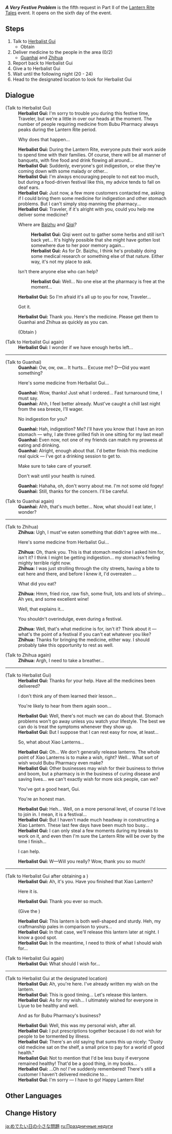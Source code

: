 {{Quest Infobox
|id            = 41340
|image         = 
|type          = World
|event_name    = Lantern Rite Tales
|requirement   = Complete [[Wangshu Once Again]]
|startLocation = [[Bubu Pharmacy]], [[Liyue Harbor]], [[Liyue]]
|prev          = 
|next          = 
|rewards       = Primogem*30;Mora*20,000;Festive Fever (Lantern Rite)*100
|characters    = Guanhai; Herbalist Gui; Traveler; Zhihua
|region        = Liyue
|area          = Sea of Clouds
|subarea       = Liyue Harbor
}}
'''''A Very Festive Problem''''' is the fifth request in Part II of the [[Lantern Rite Tales]] event. It opens on the sixth day of the event.

==Steps==
# Talk to [[Herbalist Gui]]
#* Obtain {{Item|Herbalist Gui's Medicine}}
# Deliver medicine to the people in the area (0/2)
#*[[Guanhai]] and [[Zhihua]]
# Report back to Herbalist Gui
# Give a {{Item|Xiao Lantern}} to Herbalist Gui
# Wait until the following night (20 - 24)
# Head to the designated location to look for Herbalist Gui

==Dialogue==
{{Quest Description|[[Bubu Pharmacy]]'s [[Herbalist Gui]] is racking his brains about something...}}
{{Dialogue Start}}
;(Talk to Herbalist Gui)
:'''Herbalist Gui:''' I'm sorry to trouble you during this festive time, Traveler, but we're a little in over our heads at the moment. The number of people requiring medicine from Bubu Pharmacy always peaks during the Lantern Rite period.
:{{DIcon}} Why does that happen...
:'''Herbalist Gui:''' During the Lantern Rite, everyone puts their work aside to spend time with their families. Of course, there will be all manner of banquets, with fine food and drink flowing all around...
:'''Herbalist Gui:''' Suddenly, everyone's got indigestion, or else they're coming down with some malady or other...
:'''Herbalist Gui:''' I'm always encouraging people to not eat too much, but during a food-driven festival like this, my advice tends to fall on deaf ears.
:'''Herbalist Gui:''' Just now, a few more customers contacted me, asking if I could bring them some medicine for indigestion and other stomach problems. But I can't simply stop manning the pharmacy...
:'''Herbalist Gui:''' Traveler, if it's alright with you, could you help me deliver some medicine?
:{{DIcon}} Where are [[Baizhu]] and [[Qiqi]]?
::'''Herbalist Gui:''' Qiqi went out to gather some herbs and still isn't back yet... It's highly possible that she might have gotten lost somewhere due to her poor memory again...
::'''Herbalist Gui:''' As for Dr. Baizhu, I think he's probably doing some medical research or something else of that nature. Either way, it's not my place to ask.
:{{DIcon}} Isn't there anyone else who can help?
::'''Herbalist Gui:''' Well... No one else at the pharmacy is free at the moment...
:'''Herbalist Gui:''' So I'm afraid it's all up to you for now, Traveler...
:{{DIcon}} Got it.
:'''Herbalist Gui:''' Thank you. Here's the medicine. Please get them to Guanhai and Zhihua as quickly as you can.
:;(Obtain {{Item|Herbalist Gui's Medicine|x=2}})

;(Talk to Herbalist Gui again)
:'''Herbalist Gui:''' I wonder if we have enough herbs left...
----
;(Talk to Guanhai)
:'''Guanhai:''' Ow, ow, ow... It hurts... Excuse me? D&mdash;Did you want something?
:{{DIcon}} Here's some medicine from Herbalist Gui...
:'''Guanhai:''' Wow, thanks! Just what I ordered... Fast turnaround time, I must say.
:'''Guanhai:''' Ahh, I feel better already. Must've caught a chill last night from the sea breeze, I'll wager.
:{{DIcon}} No indigestion for you?
:'''Guanhai:''' Hah, indigestion? Me? I'll have you know that I have an iron stomach &mdash; why, I ate three grilled fish in one sitting for my last meal!
:'''Guanhai:''' Even now, not one of my friends can match my prowess at eating and drinking.
:'''Guanhai:''' Alright, enough about that. I'd better finish this medicine real quick &mdash; I've got a drinking session to get to.
:{{DIcon}} Make sure to take care of yourself.
:{{DIcon}} Don't wait until your health is ruined.
:'''Guanhai:''' Hahaha, oh, don't worry about me. I'm not some old fogey!
:'''Guanhai:''' Still, thanks for the concern. I'll be careful.

;(Talk to Guanhai again)
:'''Guanhai:''' Ahh, that's much better... Now, what should I eat later, I wonder?
----
;(Talk to Zhihua)
:'''Zhihua:''' Ugh, I must've eaten something that didn't agree with me...
:{{DIcon}} Here's some medicine from Herbalist Gui...
:'''Zhihua:''' Oh, thank you. This is that stomach medicine I asked him for, isn't it? I think I might be getting indigestion... my stomach's feeling mighty terrible right now.
:'''Zhihua:''' I was just strolling through the city streets, having a bite to eat here and there, and before I knew it, I'd overeaten ...<!--extra space before ellipsis in game-->
:{{DIcon}} What did you eat?
:'''Zhihua:''' Hmm, fried rice, raw fish, some fruit, lots and lots of shrimp... Ah yes, and some excellent wine!
:{{DIcon}} Well, that explains it...
:{{DIcon}} You shouldn't overindulge, even during a festival.
:'''Zhihua:''' Well, that's what medicine is for, isn't it? Think about it &mdash; what's the point of a festival if you can't eat whatever you like?
:'''Zhihua:''' Thanks for bringing the medicine, either way. I should probably take this opportunity to rest as well.

;(Talk to Zhihua again)
:'''Zhihua:''' Argh, I need to take a breather...
----
;(Talk to Herbalist Gui)
:'''Herbalist Gui:''' Thanks for your help. Have all the medicines been delivered?
:{{DIcon}} I don't think any of them learned their lesson...
:{{DIcon}} You're likely to hear from them again soon...
:'''Herbalist Gui:''' Well, there's not much we can do about that. Stomach problems won't go away unless you watch your lifestyle. The best we can do is treat the symptoms whenever they show up.
:'''Herbalist Gui:''' But I suppose that I can rest easy for now, at least...
:{{DIcon}} So, what about Xiao Lanterns...
:'''Herbalist Gui:''' Oh... We don't generally release lanterns. The whole point of Xiao Lanterns is to make a wish, right? Well... What sort of wish would Bubu Pharmacy even make?
:'''Herbalist Gui:''' Other businesses may wish for their business to thrive and boom, but a pharmacy is in the business of curing disease and saving lives... we can't exactly wish for more sick people, can we?
:{{DIcon}} You've got a good heart, Gui.
:{{DIcon}} You're an honest man.
:'''Herbalist Gui:''' Heh... Well, on a more personal level, of course I'd love to join in. I mean, it is a festival...
:'''Herbalist Gui:''' But I haven't made much headway in constructing a Xiao Lantern. These last few days have been much too busy...
:'''Herbalist Gui:''' I can only steal a few moments during my breaks to work on it, and even then I'm sure the Lantern Rite will be over by the time I finish...
:{{DIcon}} I can help.
:'''Herbalist Gui:''' W&mdash;Will you really? Wow, thank you so much!
----
;(Talk to Herbalist Gui after obtaining a {{Item|Xiao Lantern}})
:'''Herbalist Gui:''' Ah, it's you. Have you finished that Xiao Lantern?
:{{DIcon}} Here it is.
:'''Herbalist Gui:''' Thank you ever so much.
:;(Give the {{Item|Xiao Lantern}})
:'''Herbalist Gui:''' This lantern is both well-shaped and sturdy. Heh, my craftmanship pales in comparison to yours...
:'''Herbalist Gui:''' In that case, we'll release this lantern later at night. I know a good spot.
:'''Herbalist Gui:''' In the meantime, I need to think of what I should wish for...

;(Talk to Herbalist Gui again)
:'''Herbalist Gui:''' What should I wish for...
----
;(Talk to Herbalist Gui at the designated location)
:'''Herbalist Gui:''' Ah, you're here. I've already written my wish on the lantern.
:'''Herbalist Gui:''' This is good timing... Let's release this lantern.
:'''Herbalist Gui:''' As for my wish... I ultimately wished for everyone in Liyue to be healthy and well.
:{{DIcon}} And as for Bubu Pharmacy's business?
:'''Herbalist Gui:''' Well, this was my personal wish, after all.
:'''Herbalist Gui:''' I put prescriptions together because I do not wish for people to be tormented by illness.
:'''Herbalist Gui:''' There's an old saying that sums this up nicely: "Dusty old medicine sat on the shelf, a small price to pay for a world of good health."
:'''Herbalist Gui:''' Not to mention that I'd be less busy if everyone remained healthy! That'd be a good thing, in my books...
:'''Herbalist Gui:''' ...Oh no! I've suddenly remembered! There's still a customer I haven't delivered medicine to...
:'''Herbalist Gui:''' I'm sorry &mdash; I have to go! Happy Lantern Rite!
{{Dialogue End}}

==Other Languages==
{{Other Languages
|en      = A Very Festive Problem
|zhs     = 佳节里的小问题
|zhs_rm  = Jiājié Lǐ de Xiǎo Wèntí
|zht     = 佳節裡的小問題
|zht_rm  = Jiājié Lǐ de Xiǎo Wèntí
|zh_tl   = A Little Problem in the Festive Day
|ja      = めでたい日の小さな問題
|ja_rm   = Medetai hi no chiisana mondai
|ja_tl   = A Little Problem in the Festive Day
|ko      = 명절의 골칫거리
|ko_rm   = Myeongjeol-ui Golchitgeori
|ko_tl   = A Nuisance of the Holidays
|es      = Los pequeños problemas del festival
|es_tl   = The Small Problems of the Festival
|fr      = Une ombre à la fête
|fr_tl   = A Shadow at the Festival
|ru      = Праздничные недуги
|ru_tl   = Festive Diseases
|th      = ปัญหาเล็กน้อยในช่วงเทศกาล
|th_rm   = Panha Leknoi nai Chuang Thetsakan
|th_tl   = A Little Problem in the Festive Day
|vi      = Rắc rối nhỏ trong ngày tết
|vi_tl   = 
|de      = Ein kleines, festliches Problem
|de_tl   = A Small, Festive Problem
|id      = Masalah Kecil di Hari Raya
|id_tl   = Small Problem in the Festive Day
|pt      = Problemas Pequenos do Festival
|pt_tl   = Small Problems of the Festival
}}

==Change History==
{{Change History|1.3}}

[[ja:めでたい日の小さな問題]]
[[ru:Праздничные недуги]]